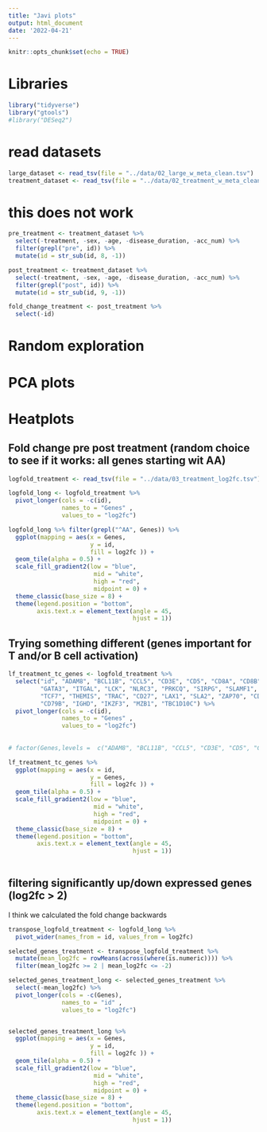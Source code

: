 ```yaml
---
title: "Javi plots"
output: html_document
date: '2022-04-21'
---
```


```r
knitr::opts_chunk$set(echo = TRUE)
```

# Libraries
```r
library("tidyverse")
library("gtools")
#library("DESeq2")
```


# read datasets
```r
large_dataset <- read_tsv(file = "../data/02_large_w_meta_clean.tsv")
treatment_dataset <- read_tsv(file = "../data/02_treatment_w_meta_clean.tsv")
```

# this does not work
```r
pre_treatment <- treatment_dataset %>%
  select(-treatment, -sex, -age, -disease_duration, -acc_num) %>% 
  filter(grepl("pre", id)) %>% 
  mutate(id = str_sub(id, 8, -1))

post_treatment <- treatment_dataset %>% 
  select(-treatment, -sex, -age, -disease_duration, -acc_num) %>% 
  filter(grepl("post", id)) %>% 
  mutate(id = str_sub(id, 9, -1))

fold_change_treatment <- post_treatment %>% 
  select(-id)

```

# Random exploration



# PCA plots

# Heatplots

## Fold change pre post treatment (random choice to see if it works: all genes starting wit AA)
```r
logfold_treatment <- read_tsv(file = "../data/03_treatment_log2fc.tsv")

logfold_long <- logfold_treatment %>% 
  pivot_longer(cols = -c(id),
               names_to = "Genes" , 
               values_to = "log2fc")

logfold_long %>% filter(grepl("^AA", Genes)) %>% 
  ggplot(mapping = aes(x = Genes,
                       y = id,
                       fill = log2fc )) +
  geom_tile(alpha = 0.5) +
  scale_fill_gradient2(low = "blue",
                        mid = "white",
                        high = "red",
                        midpoint = 0) +
  theme_classic(base_size = 8) +
  theme(legend.position = "bottom",
        axis.text.x = element_text(angle = 45,
                                   hjust = 1))
```
## Trying something different (genes important for T and/or B cell activation)

```r
lf_treatment_tc_genes <- logfold_treatment %>% 
  select("id", "ADAM8", "BCL11B", "CCL5", "CD3E", "CD5", "CD8A", "CD8B", "EOMES", 
         "GATA3", "ITGAL", "LCK", "NLRC3", "PRKCQ", "SIRPG", "SLAMF1", "SPN", 
         "TCF7", "THEMIS", "TRAC", "CD27", "LAX1", "SLA2", "ZAP70", "CD38", 
         "CD79B", "IGHD", "IKZF3", "MZB1", "TBC1D10C") %>%
  pivot_longer(cols = -c(id),
               names_to = "Genes" , 
               values_to = "log2fc") 
    
    
# factor(Genes,levels =  c("ADAM8", "BCL11B", "CCL5", "CD3E", "CD5", "CD8A", "CD8B", "EOMES", "GATA3", "ITGAL", "LCK", "NLRC3", "PRKCQ", "SIRPG", "SLAMF1", "SPN", "TCF7", "THEMIS", "TRAC", "CD27", "LAX1", "SLA2", "ZAP70", "CD38", "CD79B", "IGHD", "IKZF3", "MZB1", "TBC1D10C")) 

lf_treatment_tc_genes %>%
  ggplot(mapping = aes(x = id,
                       y = Genes,
                       fill = log2fc )) +
  geom_tile(alpha = 0.5) +
  scale_fill_gradient2(low = "blue",
                        mid = "white",
                        high = "red",
                        midpoint = 0) +
  theme_classic(base_size = 8) +
  theme(legend.position = "bottom",
        axis.text.x = element_text(angle = 45,
                                   hjust = 1))
  
```

## filtering significantly up/down expressed genes (log2fc > 2) 
I think we calculated the fold change backwards
```r
transpose_logfold_treatment <- logfold_long %>% 
  pivot_wider(names_from = id, values_from = log2fc)

selected_genes_treatment <- transpose_logfold_treatment %>%  
  mutate(mean_log2fc = rowMeans(across(where(is.numeric)))) %>% 
  filter(mean_log2fc >= 2 | mean_log2fc <= -2)

selected_genes_treatment_long <- selected_genes_treatment %>% 
  select(-mean_log2fc) %>% 
  pivot_longer(cols = -c(Genes),
               names_to = "id" , 
               values_to = "log2fc")


selected_genes_treatment_long %>%
  ggplot(mapping = aes(x = Genes,
                       y = id,
                       fill = log2fc )) +
  geom_tile(alpha = 0.5) +
  scale_fill_gradient2(low = "blue",
                        mid = "white",
                        high = "red",
                        midpoint = 0) +
  theme_classic(base_size = 8) +
  theme(legend.position = "bottom",
        axis.text.x = element_text(angle = 45,
                                   hjust = 1))

```



